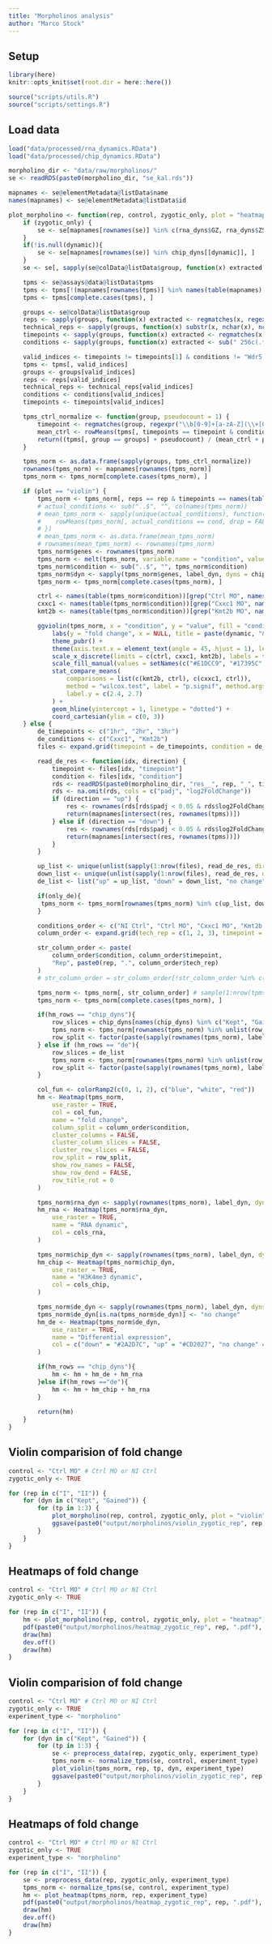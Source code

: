 ```yaml
---
title: "Morpholinos analysis"
author: "Marco Stock"
---
```


## Setup
```r
library(here)
knitr::opts_knit$set(root.dir = here::here())
```
```r
source("scripts/utils.R")
source("scripts/settings.R")
```

## Load data
```r
load("data/processed/rna_dynamics.RData")
load("data/processed/chip_dynamics.RData")

morpholino_dir <- "data/raw/morpholinos/"
se <- readRDS(paste0(morpholino_dir, "se_kal.rds"))

mapnames <- se@elementMetadata@listData$name
names(mapnames) <- se@elementMetadata@listData$id
```

```r
plot_morpholino <- function(rep, control, zygotic_only, plot = "heatmap", dynamic = NULL, tp = NULL, only_de=FALSE, hm_rows="de") {
    if (zygotic_only) {
        se <- se[mapnames[rownames(se)] %in% c(rna_dyns$GZ, rna_dyns$ZS), ]
    }
    if(!is.null(dynamic)){
        se <- se[mapnames[rownames(se)] %in% chip_dyns[[dynamic]], ]
    }
    se <- se[, sapply(se@colData@listData$group, function(x) extracted <- regmatches(x, regexpr("\\b(I{1,3})\\b", x))) == rep]

    tpms <- se@assays@data@listData$tpms
    tpms <- tpms[!(mapnames[rownames(tpms)] %in% names(table(mapnames)[table(mapnames) > 1])), ]
    tpms <- tpms[complete.cases(tpms), ]

    groups <- se@colData@listData$group
    reps <- sapply(groups, function(x) extracted <- regmatches(x, regexpr("\\b(I{1,3})\\b", x)))
    technical_reps <- sapply(groups, function(x) substr(x, nchar(x), nchar(x)))
    timepoints <- sapply(groups, function(x) extracted <- regmatches(x, regexpr("\\b[0-9]+[a-zA-Z](\\+[0-9]+hr)?\\b", x))[1])
    conditions <- sapply(groups, function(x) extracted <- sub(" 256c(.*)", "", x))

    valid_indices <- timepoints != timepoints[1] & conditions != "Wdr5 MO"
    tpms <- tpms[, valid_indices]
    groups <- groups[valid_indices]
    reps <- reps[valid_indices]
    technical_reps <- technical_reps[valid_indices]
    conditions <- conditions[valid_indices]
    timepoints <- timepoints[valid_indices]

    tpms_ctrl_normalize <- function(group, pseudocount = 1) {
        timepoint <- regmatches(group, regexpr("\\b[0-9]+[a-zA-Z](\\+[0-9]+hr)?\\b", group))[1]
        mean_ctrl <- rowMeans(tpms[, timepoints == timepoint & conditions == control])
        return((tpms[, group == groups] + pseudocount) / (mean_ctrl + pseudocount))
    }

    tpms_norm <- as.data.frame(sapply(groups, tpms_ctrl_normalize))
    rownames(tpms_norm) <- mapnames[rownames(tpms_norm)]
    tpms_norm <- tpms_norm[complete.cases(tpms_norm), ]

    if (plot == "violin") {
        tpms_norm <- tpms_norm[, reps == rep & timepoints == names(table(timepoints))[tp] & conditions != "NI Ctrl"]
        # actual_conditions <- sub("..$", "", colnames(tpms_norm))
        # mean_tpms_norm <- sapply(unique(actual_conditions), function(cond) {
        #    rowMeans(tpms_norm[, actual_conditions == cond, drop = FALSE])
        # })
        # mean_tpms_norm <- as.data.frame(mean_tpms_norm)
        # rownames(mean_tpms_norm) <- rownames(tpms_norm)
        tpms_norm$genes <- rownames(tpms_norm)
        tpms_norm <- melt(tpms_norm, variable.name = "condition", value.name = "value", na.rm = TRUE)
        tpms_norm$condition <- sub("..$", "", tpms_norm$condition)
        tpms_norm$dyn <- sapply(tpms_norm$genes, label_dyn, dyns = chip_dyns)
        tpms_norm <- tpms_norm[complete.cases(tpms_norm), ]

        ctrl <- names(table(tpms_norm$condition))[grep("Ctrl MO", names(table(tpms_norm$condition)))]
        cxxc1 <- names(table(tpms_norm$condition))[grep("Cxxc1 MO", names(table(tpms_norm$condition)))]
        kmt2b <- names(table(tpms_norm$condition))[grep("Kmt2b MO", names(table(tpms_norm$condition)))]

        ggviolin(tpms_norm, x = "condition", y = "value", fill = "condition", add = "boxplot", add.params = list(fill = "white"), linetype = "solid", size = 0.01) +
            labs(y = "fold change", x = NULL, title = paste(dynamic, "& Zygotic (", names(table(timepoints))[tp], ")")) +
            theme_pubr() +
            theme(axis.text.x = element_text(angle = 45, hjust = 1), legend.position = "none") +
            scale_x_discrete(limits = c(ctrl, cxxc1, kmt2b), labels = function(x) sapply(strsplit(x, " "), `[`, 1)) +
            scale_fill_manual(values = setNames(c("#E1DCC9", "#17395C", "#EFB758"), c(ctrl, cxxc1, kmt2b))) +
            stat_compare_means(
                comparisons = list(c(kmt2b, ctrl), c(cxxc1, ctrl)),
                method = "wilcox.test", label = "p.signif", method.args = list(alternative = "less"),
                label.y = c(2.4, 2.7)
            ) +
            geom_hline(yintercept = 1, linetype = "dotted") +
            coord_cartesian(ylim = c(0, 3))
    } else {
        de_timepoints <- c("1hr", "2hr", "3hr")
        de_conditions <- c("Cxxc1", "Kmt2b")
        files <- expand.grid(timepoint = de_timepoints, condition = de_conditions)

        read_de_res <- function(idx, direction) {
            timepoint <- files[idx, "timepoint"]
            condition <- files[idx, "condition"]
            rds <- readRDS(paste0(morpholino_dir, "res__", rep, "_", timepoint, "_", condition, "_MO_", timepoint, "_vs_", gsub(" ", "_", control), "_", timepoint, ".rds"))
            rds <- na.omit(rds, cols = c("padj", "log2FoldChange"))
            if (direction == "up") {
                res <- rownames(rds[rds$padj < 0.05 & rds$log2FoldChange > 0, ])
                return(mapnames[intersect(res, rownames(tpms))])
            } else if (direction == "down") {
                res <- rownames(rds[rds$padj < 0.05 & rds$log2FoldChange < 0, ])
                return(mapnames[intersect(res, rownames(tpms))])
            }
        }

        up_list <- unique(unlist(sapply(1:nrow(files), read_de_res, direction = "up")))
        down_list <- unique(unlist(sapply(1:nrow(files), read_de_res, direction = "down")))
        de_list <- list("up" = up_list, "down" = down_list, "no change"=setdiff(rownames(tpms_norm), union(up_list, down_list)))

        if(only_de){
         tpms_norm <- tpms_norm[rownames(tpms_norm) %in% c(up_list, down_list),]
        }

        conditions_order <- c("NI Ctrl", "Ctrl MO", "Cxxc1 MO", "Kmt2b MO")
        column_order <- expand.grid(tech_rep = c(1, 2, 3), timepoint = names(table(timepoints))[1:3], condition = conditions_order)

        str_column_order <- paste(
            column_order$condition, column_order$timepoint,
            "Rep", paste0(rep, ".", column_order$tech_rep)
        )
        # str_column_order = str_column_order[!str_column_order %in% c("Ctrl MO 256c+1hr Rep I.2", "Kmt2b MO 256c+1hr Rep I.3")]

        tpms_norm <- tpms_norm[, str_column_order] # sample(1:nrow(tpms_norm), 1000)
        tpms_norm <- tpms_norm[complete.cases(tpms_norm), ]

        if(hm_rows == "chip_dyns"){
            row_slices = chip_dyns[names(chip_dyns) %in% c("Kept", "Gained", "Absent")]
            tpms_norm <- tpms_norm[rownames(tpms_norm) %in% unlist(row_slices),]
            row_split <- factor(paste(sapply(rownames(tpms_norm), label_dyn, dyn = row_slices), "& Zygotic"), levels = c("Gained & Zygotic", "Kept & Zygotic", "Absent & Zygotic"))
        } else if (hm_rows == "de"){
            row_slices = de_list
            tpms_norm <- tpms_norm[rownames(tpms_norm) %in% unlist(row_slices),]
            row_split <- factor(paste(sapply(rownames(tpms_norm), label_dyn, dyn = row_slices), "& Zygotic"), levels = c("up & Zygotic", "down & Zygotic", "no change & Zygotic"))
        }

        col_fun <- colorRamp2(c(0, 1, 2), c("blue", "white", "red"))
        hm <- Heatmap(tpms_norm,
            use_raster = TRUE,
            col = col_fun,
            name = "fold change",
            column_split = column_order$condition,
            cluster_columns = FALSE,
            cluster_column_slices = FALSE,
            cluster_row_slices = FALSE,
            row_split = row_split,
            show_row_names = FALSE,
            show_row_dend = FALSE,
            row_title_rot = 0
        )

        tpms_norm$rna_dyn <- sapply(rownames(tpms_norm), label_dyn, dyns = rna_dyns)
        hm_rna <- Heatmap(tpms_norm$rna_dyn,
            use_raster = TRUE,
            name = "RNA dynamic",
            col = cols_rna,
        )

        tpms_norm$chip_dyn <- sapply(rownames(tpms_norm), label_dyn, dyns = chip_dyns)
        hm_chip <- Heatmap(tpms_norm$chip_dyn,
            use_raster = TRUE,
            name = "H3K4me3 dynamic",
            col = cols_chip,
        )

        tpms_norm$de_dyn <- sapply(rownames(tpms_norm), label_dyn, dyns = de_list)
        tpms_norm$de_dyn[is.na(tpms_norm$de_dyn)] <- "no change"
        hm_de <- Heatmap(tpms_norm$de_dyn,
            use_raster = TRUE,
            name = "Differential expression",
            col = c("down" = "#2A2D7C", "up" = "#CD2027", "no change" = "#BFBEBE"),
        )

        if(hm_rows == "chip_dyns"){
            hm <- hm + hm_de + hm_rna
        }else if(hm_rows =="de"){
            hm <- hm + hm_chip + hm_rna
        }
        
        return(hm)
    }
}
```

## Violin comparision of fold change
```r
control <- "Ctrl MO" # Ctrl MO or NI Ctrl
zygotic_only <- TRUE

for (rep in c("I", "II")) {
    for (dyn in c("Kept", "Gained")) {
        for (tp in 1:3) {
            plot_morpholino(rep, control, zygotic_only, plot = "violin", dynamic = dyn, tp = tp)
            ggsave(paste0("output/morpholinos/violin_zygotic_rep", rep, "_", dyn, "_t", tp, ".pdf"), width = 5, height = 4)
        }
    }
}
```

## Heatmaps of fold change
```r
control <- "Ctrl MO" # Ctrl MO or NI Ctrl
zygotic_only <- TRUE

for (rep in c("I", "II")) {
    hm <- plot_morpholino(rep, control, zygotic_only, plot = "heatmap")
    pdf(paste0("output/morpholinos/heatmap_zygotic_rep", rep, ".pdf"), width = 10, height = 5)
    draw(hm)
    dev.off()
    draw(hm)
}
```


## Violin comparision of fold change
```r
control <- "Ctrl MO" # Ctrl MO or NI Ctrl
zygotic_only <- TRUE
experiment_type <- "morpholino"

for (rep in c("I", "II")) {
    for (dyn in c("Kept", "Gained")) {
        for (tp in 1:3) {
            se <- preprocess_data(rep, zygotic_only, experiment_type)
            tpms_norm <- normalize_tpms(se, control, experiment_type)
            plot_violin(tpms_norm, rep, tp, dyn, experiment_type)
            ggsave(paste0("output/morpholinos/violin_zygotic_rep", rep, "_", dyn, "_t", tp, ".pdf"), width = 5, height = 4)
        }
    }
}
```

## Heatmaps of fold change
```r
control <- "Ctrl MO" # Ctrl MO or NI Ctrl
zygotic_only <- TRUE
experiment_type <- "morpholino"

for (rep in c("I", "II")) {
    se <- preprocess_data(rep, zygotic_only, experiment_type)
    tpms_norm <- normalize_tpms(se, control, experiment_type)
    hm <- plot_heatmap(tpms_norm, rep, experiment_type)
    pdf(paste0("output/morpholinos/heatmap_zygotic_rep", rep, ".pdf"), width = 10, height = 5)
    draw(hm)
    dev.off()
    draw(hm)
}
```